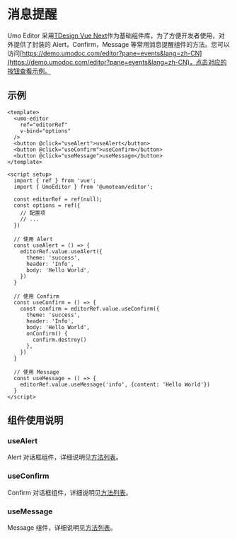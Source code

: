 # 消息提醒

Umo Editor 采用[TDesign Vue Next](https://tdesign.tencent.com/vue-next/overview)作为基础组件库，为了方便开发者使用，对外提供了封装的 Alert，Confirm，Message 等常用消息提醒组件的方法。您可以访问[https://demo.umodoc.com/editor?pane=events&lang=zh-CN](https://demo.umodoc.com/editor?pane=events&lang=zh-CN)，点击对应的按钮查看示例。

## 示例
```vue
<template>
  <umo-editor
    ref="editorRef"
    v-bind="options"
  />
  <button @click="useAlert">useAlert</button>
  <button @click="useConfirm">useConfirm</button>
  <button @click="useMessage">useMessage</button>
</template>
 
<script setup>
  import { ref } from 'vue';
  import { UmoEditor } from '@umoteam/editor';

  const editorRef = ref(null);
  const options = ref({
    // 配置项
    // ...
  })

  // 使用 Alert
  const useAlert = () => {
    editorRef.value.useAlert({
      theme: 'success',
      header: 'Info',
      body: 'Hello World',
    })
  }

  // 使用 Confirm
  const useConfirm = () => {
    const confirm = editorRef.value.useConfirm({
      theme: 'success',
      header: 'Info',
      body: 'Hello World',
      onConfirm() {
        confirm.destroy()
      },
    })
  }

  // 使用 Message
  const useMessage = () => {
    editorRef.value.useMessage('info', {content: 'Hello World'})
  }
</script>
```

## 组件使用说明

### useAlert

Alert 对话框组件，详细说明见[方法列表](./methods#usealert)。


### useConfirm

Confirm 对话框组件，详细说明见[方法列表](./methods#useconfirm)。

### useMessage

Message 组件，详细说明见[方法列表](./methods#usemessage)。